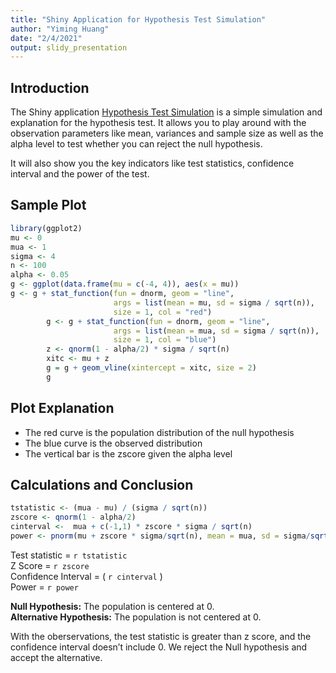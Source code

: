 ```yaml
---
title: "Shiny Application for Hypothesis Test Simulation"
author: "Yiming Huang"
date: "2/4/2021"
output: slidy_presentation
---
```


## Introduction

The Shiny application [Hypothesis Test Simulation](https://kendal.shinyapps.io/HypothesisTestSimulation/) is a simple simulation and explanation for the hypothesis test. It allows you to play around with the observation parameters like mean, variances and sample size as well as the alpha level to test whether you can reject the null hypothesis. 

It will also show you the key indicators like test statistics, confidence interval and the power of the test. 

## Sample Plot
```r
library(ggplot2)
mu <- 0
mua <- 1
sigma <- 4
n <- 100
alpha <- 0.05
g <- ggplot(data.frame(mu = c(-4, 4)), aes(x = mu))
g <- g + stat_function(fun = dnorm, geom = "line", 
                       args = list(mean = mu, sd = sigma / sqrt(n)), 
                       size = 1, col = "red")
        g <- g + stat_function(fun = dnorm, geom = "line", 
                       args = list(mean = mua, sd = sigma / sqrt(n)), 
                       size = 1, col = "blue")
        z <- qnorm(1 - alpha/2) * sigma / sqrt(n)
        xitc <- mu + z
        g = g + geom_vline(xintercept = xitc, size = 2)
        g
```

## Plot Explanation
* The red curve is the population distribution of the null hypothesis
* The blue curve is the observed distribution
* The vertical bar is the zscore given the alpha level

## Calculations and Conclusion
```r
tstatistic <- (mua - mu) / (sigma / sqrt(n))
zscore <- qnorm(1 - alpha/2)
cinterval <-  mua + c(-1,1) * zscore * sigma / sqrt(n)
power <- pnorm(mu + zscore * sigma/sqrt(n), mean = mua, sd = sigma/sqrt(n), lower.tail = FALSE)
```
Test statistic = `r tstatistic`  
Z Score = `r zscore`  
Confidence Interval = ( `r cinterval` )  
Power = `r power`  

**Null Hypothesis:** The population is centered at 0.  
**Alternative Hypothesis:** The population is not centered at 0.  

With the oberservations, the test statistic is greater than z score, and the confidence interval doesn't include 0. We reject the Null hypothesis and accept the alternative. 

